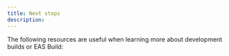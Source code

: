 ```yaml
---
title: Next steps
description:
---
```



The following resources are useful when learning more about development builds or EAS Build:

<BoxLink
  title="Configuring EAS Build with eas.json"
  description="Learn how a project using EAS services is configured with eas.json."
  href="/build/eas-json/"
  Icon={BuildIcon}
/>

<BoxLink
  title="Environment variables"
  description="Learn about different ways to use environment variables in an Expo project."
  href="/guides/environment-variables/"
  Icon={BookOpen02Icon}
/>

<BoxLink
  title="Android build process"
  description="Learn how an Android project is built on EAS Build."
  href="/build-reference/android-builds/"
  Icon={BuildIcon}
/>

<BoxLink
  title="iOS build process"
  description="Learn how an iOS project is built on EAS Build."
  href="/build-reference/ios-builds/"
  Icon={BuildIcon}
/>

<BoxLink
  title="Set up EAS Build with a monorepo "
  description="Learn how to set up EAS Build with a monorepo."
  href="/build-reference/build-with-monorepos/"
  Icon={BuildIcon}
/>
